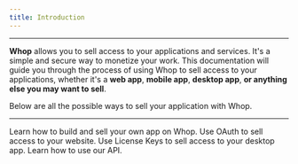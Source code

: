 ```yaml
---
title: Introduction
---
```


---

**Whop** allows you to sell access to your applications and services. It's a simple and secure way to monetize your work. This documentation will guide you through the process of using Whop to sell access to your applications, whether it's a **web app**, **mobile app**, **desktop app**, **or anything else you may want to sell**.

Below are all the possible ways to sell your application with Whop.

---

<CardGroup cols={2}>
  <Card
    title="Build an app on Whop"
    icon="sack-dollar"
    href="/apps/overview"
    color="#0285c7"
  >
    Learn how to build and sell your own app on Whop.
  </Card>
  <Card
    title="Sell access to a website"
    href="/oauth"
    icon="globe"
    color="#ea5a0c"
  >
    Use OAuth to sell access to your website.
  </Card>
  <Card
    title="Sell access to downloadable software"
    href="/license-keys"
    icon="key"
    color="#0285c7"
  >
    Use License Keys to sell access to your desktop app.
  </Card>
  <Card
    title="Check out our API"
    icon="code"
    href="/api-reference/authentication"
    color="#0285c7"
  >
    Learn how to use our API.
  </Card>
</CardGroup>
